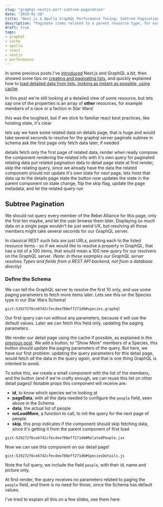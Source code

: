 ```yaml
---
slug: "graphql-nextjs-perf-subtree-pagination"
date: "2019-01-20"
title: "Next.js & Apollo GraphQL Performance Tuning: Subtree Pagination"
description: "Paginate items related to a parent resource type, for example the members of a faction in Star Wars"
draft: true
tags:
- graphql
- cache
- apollo
- react
- nextjs
- performance
---
```




<Intro>

In some previous posts I've [introduced](/writing/graphql-with-next-js-and-apollo/) Next.js and GraphQL a bit, then showed some tips on [creating and paginating lists](/writing/next-js-apollo-graphql-performance-tuning-lists-pagination/), and quickly explained how to [load detailed data from lists, looking as instant as possible, using cache](/writing/next-js-apollo-graphql-performance-tuning-from-lists-to-details/).

In this post we're still looking at a detailed view of some resource, but lets say one of the properties is an array of **other** resources, for example members of a race or a faction in Star Wars!

</Intro>


this was the toughest, but if we stick to familiar react best practices, like hoisting state, it's clear

lets say we have some related data on details page, that is huge and would take several seconds to resolve for the graphql server
paginate subtree in schema
ask the first page only
fetch data later, if needed


details fetch only the first page of related data, render when ready
compose the component rendering the related info with it's own query for paginated relating data
put related pagination data to detail page state
at first render, skip the relating query, since we already have the data
the related component should not update it's own state for next page, lets hoist that data up to the details page state
the button now updates the state in the parent component
on state change, flip the skip flag, update the page metadata, and let the related query run



## Subtree Pagination

We should not query every member of the Rebel Alliance for this page, only the first ten maybe, and let the user browse them later. Displaying so much data on a single page wouldn't be just weird UX, but resolving all those members might take several seconds for our GraphQL server.

In classical REST such lists are just URLs, pointing each to the listed resource items - so if we would like to resolve a property in GraphQL, that has a list of a 100 items, that would mean a 100 new query for our resolvers on the GraphQL server.
_(Note: In these examples our GraphQL server resolves Types and fields from a REST API backend, not from a database directly)_

### Define the Schema

We can tell the GraphQL server to resolve the first 10 only, and use some paging parameters to fetch more items later. Lets see this on the Species type in our Star Wars Schema!

`gist:529272f6ce6742cfecdee708eff271d6#species.graphql`

Our first query can run without any parameters, because it will use the default values. Later we can fetch this field only, updating the paging parameters.

We render our detail page using the cache if possible, as explained in the [previous post](). We add a button, to "Show More" members of a Species, this button should update the paging parameters of the query. But here, we have our first problem: updating the query parameters for this detail page, would fetch _all_ the data in the query _again_, and that is one thing GraphQL is intented to avoid.

To solve this, we create a small component with the list of the members, and the button (and if we're crafty enough, we can reuse this list on other detail pages)! Notable props this component will receive are:

 - **id**, to know which species we're looking at
 - **pageData**, with all the data needed to configure the `people` field, seen above in the Schema
 - **data**, the actual list of people
 - **onLoadMore**, a function to call, to init the query for the next page of people
 - **skip**, this prop indicates if the component should skip fetching data, since it's getting it from the parent component of first load

`gist:529272f6ce6742cfecdee708eff271d6#RelatedPeople.jsx`

Now we can use this component on our detail page!

`gist:529272f6ce6742cfecdee708eff271d6#SpeciesDetails.js`


Note the full query, we include the field `people`, with their id, name and picture only.

At first render, the query receives no parameters related to paging the `people` field, and there is no need for those, since the Schema has default values.

I've tried to explain all this on a few slides, see them here:

<SlideShare src="//www.slideshare.net/slideshow/embed_code/key/Lrf0vMRGlnPb9u" />
